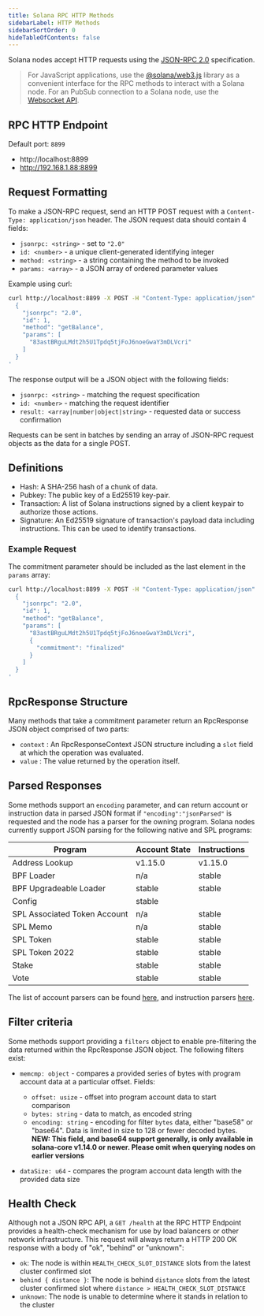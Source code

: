 ```yaml
---
title: Solana RPC HTTP Methods
sidebarLabel: HTTP Methods
sidebarSortOrder: 0
hideTableOfContents: false
---
```


Solana nodes accept HTTP requests using the
[JSON-RPC 2.0](https://www.jsonrpc.org/specification) specification.

> For JavaScript applications, use the
> [@solana/web3.js](https://github.com/solana-labs/solana-web3.js) library as a
> convenient interface for the RPC methods to interact with a Solana node. For
> an PubSub connection to a Solana node, use the
> [Websocket API](/docs/rpc/websocket).

## RPC HTTP Endpoint

Default port: `8899`

- http://localhost:8899
- http://192.168.1.88:8899

## Request Formatting

To make a JSON-RPC request, send an HTTP POST request with a
`Content-Type: application/json` header. The JSON request data should contain 4
fields:

- `jsonrpc: <string>` - set to `"2.0"`
- `id: <number>` - a unique client-generated identifying integer
- `method: <string>` - a string containing the method to be invoked
- `params: <array>` - a JSON array of ordered parameter values

Example using curl:

```bash
curl http://localhost:8899 -X POST -H "Content-Type: application/json" -d '
  {
    "jsonrpc": "2.0",
    "id": 1,
    "method": "getBalance",
    "params": [
      "83astBRguLMdt2h5U1Tpdq5tjFoJ6noeGwaY3mDLVcri"
    ]
  }
'
```

The response output will be a JSON object with the following fields:

- `jsonrpc: <string>` - matching the request specification
- `id: <number>` - matching the request identifier
- `result: <array|number|object|string>` - requested data or success
  confirmation

Requests can be sent in batches by sending an array of JSON-RPC request objects
as the data for a single POST.

## Definitions

- Hash: A SHA-256 hash of a chunk of data.
- Pubkey: The public key of a Ed25519 key-pair.
- Transaction: A list of Solana instructions signed by a client keypair to
  authorize those actions.
- Signature: An Ed25519 signature of transaction's payload data including
  instructions. This can be used to identify transactions.

### Example Request

The commitment parameter should be included as the last element in the `params`
array:

```bash
curl http://localhost:8899 -X POST -H "Content-Type: application/json" -d '
  {
    "jsonrpc": "2.0",
    "id": 1,
    "method": "getBalance",
    "params": [
      "83astBRguLMdt2h5U1Tpdq5tjFoJ6noeGwaY3mDLVcri",
      {
        "commitment": "finalized"
      }
    ]
  }
'
```

## RpcResponse Structure

Many methods that take a commitment parameter return an RpcResponse JSON object
comprised of two parts:

- `context` : An RpcResponseContext JSON structure including a `slot` field at
  which the operation was evaluated.
- `value` : The value returned by the operation itself.

## Parsed Responses

Some methods support an `encoding` parameter, and can return account or
instruction data in parsed JSON format if `"encoding":"jsonParsed"` is requested
and the node has a parser for the owning program. Solana nodes currently support
JSON parsing for the following native and SPL programs:

| Program                      | Account State | Instructions |
| ---------------------------- | ------------- | ------------ |
| Address Lookup               | v1.15.0       | v1.15.0      |
| BPF Loader                   | n/a           | stable       |
| BPF Upgradeable Loader       | stable        | stable       |
| Config                       | stable        |              |
| SPL Associated Token Account | n/a           | stable       |
| SPL Memo                     | n/a           | stable       |
| SPL Token                    | stable        | stable       |
| SPL Token 2022               | stable        | stable       |
| Stake                        | stable        | stable       |
| Vote                         | stable        | stable       |

The list of account parsers can be found
[here](https://github.com/solana-labs/solana/blob/master/account-decoder/src/parse_account_data.rs),
and instruction parsers
[here](https://github.com/solana-labs/solana/blob/master/transaction-status/src/parse_instruction.rs).

## Filter criteria

Some methods support providing a `filters` object to enable pre-filtering the
data returned within the RpcResponse JSON object. The following filters exist:

- `memcmp: object` - compares a provided series of bytes with program account
  data at a particular offset. Fields:

  - `offset: usize` - offset into program account data to start comparison
  - `bytes: string` - data to match, as encoded string
  - `encoding: string` - encoding for filter `bytes` data, either "base58" or
    "base64". Data is limited in size to 128 or fewer decoded bytes.<br />
    **NEW: This field, and base64 support generally, is only available in
    solana-core v1.14.0 or newer. Please omit when querying nodes on earlier
    versions**

- `dataSize: u64` - compares the program account data length with the provided
  data size

## Health Check

Although not a JSON RPC API, a `GET /health` at the RPC HTTP Endpoint provides a
health-check mechanism for use by load balancers or other network
infrastructure. This request will always return a HTTP 200 OK response with a
body of "ok", "behind" or "unknown":

- `ok`: The node is within `HEALTH_CHECK_SLOT_DISTANCE` slots from the latest
  cluster confirmed slot
- `behind { distance }`: The node is behind `distance` slots from the latest
  cluster confirmed slot where `distance > HEALTH_CHECK_SLOT_DISTANCE`
- `unknown`: The node is unable to determine where it stands in relation to the
  cluster

